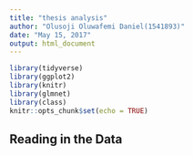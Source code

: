 ```yaml
---
title: "thesis analysis"
author: "Olusoji Oluwafemi Daniel(1541893)"
date: "May 15, 2017"
output: html_document
---
```


```r
library(tidyverse)
library(ggplot2)
library(knitr)
library(glmnet)
library(class)
knitr::opts_chunk$set(echo = TRUE)
```

## Reading in the Data

